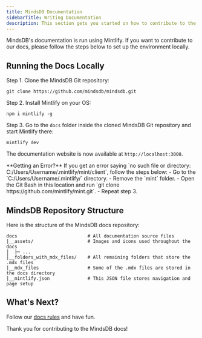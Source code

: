 ```yaml
---
title: MindsDB Documentation
sidebarTitle: Writing Documentation
description: This section gets you started on how to contribute to the MindsDB documentation.
---
```


MindsDB's documentation is run using Mintlify. If you want to contribute to our docs, please follow the steps below to set up the environment locally.

## Running the Docs Locally

Step 1. Clone the MindsDB Git repository:

```console
git clone https://github.com/mindsdb/mindsdb.git
```

Step 2. Install Mintlify on your OS:

```console
npm i mintlify -g
```

Step 3. Go to the `docs` folder inside the cloned MindsDB Git repository and start Mintlify there:

```console
mintlify dev
```

The documentation website is now available at `http://localhost:3000`.

<Warning>
  **Getting an Error?**
  If you get an error saying `no such file or directory: C:/Users/Username/.mintlify/mint/client`, follow the steps below:
        - Go to the `C:/Users/Username/.mintlify/` directory.
        - Remove the `mint` folder.
        - Open the Git Bash in this location and run `git clone https://github.com/mintlify/mint.git`.
        - Repeat step 3.
</Warning>

## MindsDB Repository Structure

Here is the structure of the MindsDB docs repository:

```
docs                          # All documentation source files
|__assets/                    # Images and icons used throughout the docs
│  ├─ ...
│__folders_with_mdx_files/    # All remaining folders that store the .mdx files
|__mdx_files                  # Some of the .mdx files are stored in the docs directory
|__mintlify.json              # This JSON file stores navigation and page setup
```

## What's Next?

Follow our [docs rules](/docs-rules/) and have fun.

Thank you for contributing to the MindsDB docs!
